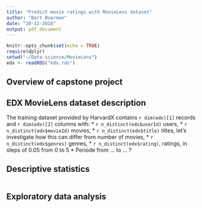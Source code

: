 ```yaml
---
title: "Predict movie ratings with MovieLens dataset"
author: "Bart Boerman"
date: "20-12-2018"
output: pdf_document
---
```


```r
knitr::opts_chunk$set(echo = TRUE)
require(dplyr)
setwd("~/Data-science/MovieLens")
edx <- readRDS("edx.rds")
```

## Overview of capstone project 


## EDX MovieLens dataset description

The training dataset provided by HarvardX contains `r dim(edx)[1]` records and `r dim(edx)[2]` columns with:
* `r n_distinct(edx$userId)` users,
* `r n_distinct(edx$movieId)` movies,
* `r n_distinct(edx$title)` titles, let's investigate how this can differ from number of movies,
* `r n_distinct(edx$genres)` genres,
* `r n_distinct(edx$rating)`, ratings, in steps of 0.05 from 0 to 5
* Periode from ... to ... ?

## Descriptive statistics

```r

```

## Exploratory data analysis









